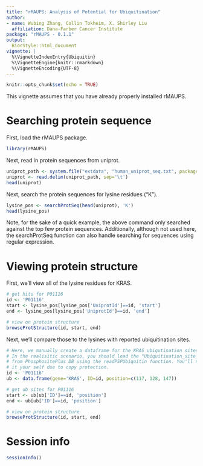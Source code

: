 ```yaml
---
title: "rMAUPS: Analysis of Potential for Ubiquitination"
author:
- name: Wubing Zhang, Collin Tokheim, X. Shirley Liu
  affiliation: Dana-Farber Cancer Institute
package: "rMAUPS - 0.1.1"
output:
  BiocStyle::html_document
vignette: |
  %\VignetteIndexEntry{Ubiquitin}
  %\VignetteEngine{knitr::rmarkdown}
  %\VignetteEncoding{UTF-8}
---
```


```r
knitr::opts_chunk$set(echo = TRUE)
```

This vignette assumes that you have already properly installed rMAUPS.

# Searching protein sequence

First, load the rMAUPS package.

```r
library(rMAUPS)
```

Next, read in protein sequences from uniprot.

```r
uniprot_path <- system.file("extdata", "human_uniprot_seq.txt", package = "rMAUPS")
uniprot <- read.delim(uniprot_path, sep='\t')
head(uniprot)
```

Next, search the protein sequences for lysine residues ("K"). 

```r
lysine_pos <- searchProtSeq(head(uniprot), 'K')
head(lysine_pos)
```

Note, for the sake of a quick example, the above command only searched against the top few protein sequences. Additionally, although not used here, the searchProtSeq function can also handle searching for sequences using regular expression.

# Viewing protein structure

First, we'll view all of the lysine residues for KRAS.

```r
# get hits for P01116
id <- 'P01116'
start <- lysine_pos[lysine_pos['UniprotId']==id, 'start']
end <- lysine_pos[lysine_pos['UniprotId']==id, 'end']

# view on protein structure
browseProtStructure(id, start, end)
```

Next, we'll compare those to the lysines with reported ubiquitination sites.

```r
# Here, we manually create a dataframe for the KRAS ubiqutination sites.
# In the realisitic scenario, you should load the "Ubiquitination_site_dataset" file
# from PhosphositePlus DB using the readPSPUbiquitin function. You'll need to download
# it your self due to copy protection.
id <- 'P01116'
ub <- data.frame(gene='KRAS', ID=id, position=c(117, 128, 147))

# get ub sites for P01116
start <- ub[ub['ID']==id, 'position']
end <- ub[ub['ID']==id, 'position']

# view on protein structure
browseProtStructure(id, start, end)
```

# Session info

```r
sessionInfo()
```
